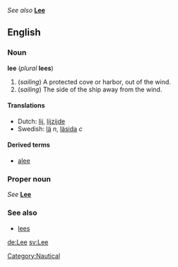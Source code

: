 ''See also'' '''[[Lee]]'''

==English==
===Noun===
'''lee''' (''plural'' '''lees''')

#(''sailing'') A protected cove or harbor, out of the wind.
#(''sailing'') The side of the ship away from the wind.

====Translations====
*Dutch: [[lij]], [[lijzijde]]
*Swedish: [[lä]] ''n'', [[läsida]] ''c''

====Derived terms====
*[[alee]]

===Proper noun===
''See'' '''[[Lee]]'''

===See also===
*[[lees]]<!--dregs-->

[[Category:Nautical]]
[[de:Lee]]
[[sv:Lee]]